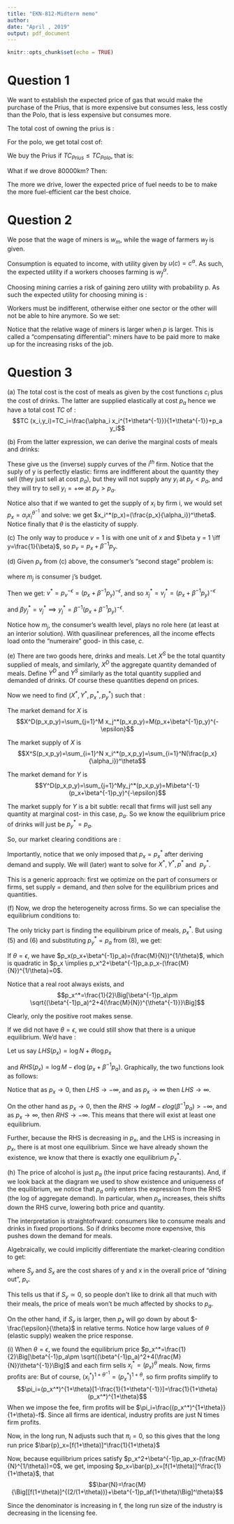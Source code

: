 ```yaml
---
title: "EKN-812-Midterm memo"
author:
date: "April , 2019"
output: pdf_document
---
```


```r
knitr::opts_chunk$set(echo = TRUE)
```

# Question 1

We want to establish the expected price of gas that would make the purchase of the Prius, that is more expensive but consumes less, less costly than the Polo, that is less expensive but consumes more.

The total cost of owning the prius is : 

\begin{align*}
TC_{Prius}&=(490000-100000)+\frac{3,5l}{100km}.20000km.(15R/l+2p(R/l))\\
&=390000+(3.5).200(15+2p)\\
&=390000+ 10 500 +1400p.
\end{align*}

For the polo, we get total cost of: 
\begin{align*}
TC_{Polo}&=(280000-100000)+\frac{5l}{100km}.20000km.(15R/l+2p(R/l))\\
&=180000+5.200(15+2p)\\
&=180000+ 15000 +2000p.
\end{align*}

We buy the Prius if $TC_{Prius}\leq TC_{Polo}$, that is: 
\begin{align*}
390000+ 10 500 +1400E[p] &\leq 180000+ 15000 +2000E[p]\\
\iff 205500&\leq 600E[p]\\
\implies 342.5&\leq E[p]
\end{align*}

What if we drove 80000km? Then:
\begin{align*}
TC_{Prius}&\leq TC_{Polo}\\
390000+(3.5).800.(15+2E[p]) &\leq 180000+5.800.(15+2E[p])\\
192000 &\leq 2400E[p]\\
\implies 80&\leq E[p]
\end{align*}

The more we drive, lower the expected price of fuel needs to be to make the more fuel-efficient car the best choice. 

# Question 2

We pose that the wage of miners is $w_m$, while the wage of farmers $w_f$ is given. 

Consumption is equated to income, with utility given by $u(c)=c^\alpha$. As such, the expected utility if a workers chooses farming is $w_f^\alpha$. 

Choosing mining carries a risk of gaining zero utility with probability p. As such the expected utility for choosing mining is : 

\begin{align*}
p.0+(1-p)w_m^\alpha=(1-p)w_m^\alpha
\end{align*}

Workers must be indifferent, otherwise either one sector or the other will not be able to hire anymore. So we set: 

\begin{align*}
(1-p)w_m^\alpha&=w_f^\alpha\\
\implies w_m&=\frac{w_f}{(1-p)^{1/\alpha}}\\
\iff \frac{w_m}{w_f}&=(1-p)^{-1/\alpha}
\end{align*}

Notice that the relative wage of miners is larger when $p$ is larger. This is called a "compensating differential": miners have to be paid more to make up for the increasing risks of the job. 

# Question 3

\noindent(a) The total cost is the cost of meals as given by the cost functions $c_i$  plus the cost of drinks. The latter are supplied elastically at cost $p_a$ hence we have a total cost $TC$ of : 
$$TC (x_i,y_i)=TC_i=\frac{\alpha_i x_i^{1+\theta^{-1}}}{1+\theta^{-1}}+p_a y_i$$

\noindent(b) From the latter expression, we can derive the marginal costs of meals and drinks: 

\begin{align*}
MC_{x,i}=\frac{\partial TC_i}{\partial x_i}&=\alpha_i x_i^{\theta^{-1}}\\
MC_{y,i}&=p_a
\end{align*}

These give us the (inverse) supply curves of the $i^{th}$ firm. Notice that the suply of y is perfectly elastic: firms are indifferent about the quantity they sell (they just sell at cost $p_a$), but they will not supply any $y_i$ at $p_y<p_a$, and they will try to sell $y_i=+\infty$ at $p_y>p_a$. 

Notice also that if we wanted to get the supply of $x_i$ by firm i, we would set $p_x=\alpha_ix_i^{\theta^{-1}}$ and solve: we get $x_i^*(p_x)=(\frac{p_x}{\alpha_i})^\theta$. Notice finally that $\theta$ is the elasticity of supply. 


\noindent(c) The only way to produce $v = 1$ is with one unit of $x$ and $\beta y = 1 \iff y=\frac{1}{\beta}$, so $p_v=p_x+\beta^{-1}p_y$.

\noindent(d) Given $p_v$ from (c) above, the consumer's "second stage" problem is: 

\begin{align*}
max \ c+\frac{v^{1-\epsilon^{-1}}}{1-\epsilon^{-1}}\\
\text{s.t} \ c+p_v.v\leq m_j
\end{align*}
where $m_j$ is consumer j's budget. 

Then we get: $v^*=p_v^{-\epsilon}=(p_x+\beta^{-1}p_y)^{-\epsilon}$,
and so $x_j^*=v_j^*=(p_x+\beta^{-1}p_y)^{-\epsilon}$

and $\beta y_j^*=v_j^* \implies y_j^*=\beta^{-1}(p_x+\beta^{-1}p_y)^{-\epsilon}$.

Notice how $m_j$, the consumer's wealth level, plays no role here (at least at an interior solution). With quasilinear preferences, all the income effects load onto the "numeraire" good- in this case, $c$. 


\noindent(e) There are two goods here, drinks and meals. Let $X^S$ be the total quantity supplied of meals, and similarly, $X^D$ the aggregate quantity demanded of meals. Define $Y^D$ and $Y^S$ similarly as the total quantity supplied and demanded of drinks. Of course these quantities depend on prices. 

Now we need to find $(X^*,Y^*,p_x^*,p_y^*)$ such that : 
\begin{align*}
X^*&=X^S(p_x^*,p_y^*)\\
X^*&=X^D(p_x^*,p_y^*)\\
Y^*&=Y^S(p_x^*,p_y^*)\\
Y^*&=Y^S(p_x^*,p_y^*)
\end{align*}

The market demand for $X$ is $$X^D(p_x,p_y)=\sum_{j=1}^M x_j^*(p_x,p_y)=M(p_x+\beta^{-1}p_y)^{-\epsilon}$$

The market supply of $X$ is $$X^S(p_x,p_y)=\sum_{i=1}^N x_i^*(p_x,p_y)=\sum_{i=1}^N(\frac{p_x}{\alpha_i})^\theta$$

The market demand for $Y$ is $$Y^D(p_x,p_y)=\sum_{j=1}^My_j^*(p_x,p_y)=M\beta^{-1}(p_x+\beta^{-1}p_y)^{-\epsilon}$$

The market supply for $Y$ is a bit subtle: recall that firms will just sell any quantity at marginal cost- in this case, $p_a$. So we know the equilibrium price of drinks will just be $p_y^*=p_a$.

So, our market clearing conditions are : 
\begin{align}
X^*&=\sum_{i=1}^N(\frac{p_x^*}{\alpha_i})^\theta\\
X^*&=M(p_x^*+\beta^{-1}p_y^*)^{-\epsilon}\\
Y^*&=M\beta^{-1}(p_x^*+\beta^{-1}p_y^*)^{-\epsilon}\\
p_y^*&=p_a
\end{align}

Importantly, notice that we only imposed that $p_x = p_x^*$ after deriving demand and supply. We will (later) want to solve for $X^*, Y^*, p^*$ and $\ p^*_y$.

This is a generic approach: first we optimize on the part of consumers or firms, set supply = demand, and _then_ solve for the equilibrium prices and quantities. 


\noindent(f) Now, we drop the heterogeneity across firms. So we can specialise the equilibrium conditions to: 
\begin{align}
X^*&=N(p_x^*)^\theta\\
X^*&=M(p_x^*+\beta^{-1}p_y^*)^{-\epsilon}\\
Y^*&=M\beta^{-1}(p_x^*+\beta^{-1}p_y^*)^{-\epsilon}\\
p_y^*&=p_a
\end{align}

The only tricky part is finding the equilibirum price of meals, $p^*_x$. But using (5) and (6) and substituting $p_y^*=p_a$ from (8), we get: 
\begin{align*}
Np_x^\theta &=M(p_x+\beta^{-1}p_a)^{-\epsilon} \\
\iff p_x^\theta(p_x+\beta^{-1}p_a)^{\epsilon}&=\frac{M}{N}
\end{align*}

If $\theta=\epsilon$, we have $p_x(p_x+\beta^{-1}p_a)=(\frac{M}{N})^{1/\theta}$, which is quadratic in $p_x \implies p_x^2+\beta^{-1}p_a.p_x-(\frac{M}{N})^{1/\theta}=0$.

Notice that a real root always exists, and $$p_x^*=\frac{1}{2}\Big[\beta^{-1}p_a\pm \sqrt{(\beta^{-1}p_a)^2+4(\frac{M}{N})^{\theta^{-1}}}\Big]$$

Clearly, only the positive root makes sense. 

If we did not have $\theta=\epsilon$, we could still show that there is a unique equilibrium. We'd have : 
\begin{align*}
Np_x^\theta = M(p_x+\beta^{-1}p_a)^{-\epsilon} & \iff &  \log N +\theta \log p_x = \log M - \epsilon \log (p_x+\beta^{-1}p_a) 
\end{align*}

Let us say $LHS(p_x)=\log N+ \theta \log p_x$

and $RHS(p_x) = \log M-\epsilon \log (p_x+\beta^{-1}p_a)$. Graphically, the two functions look as follows:

\begin{figure}[!htb]
        \center{\includegraphics[width=\textwidth]
        {plot1.png}}
      \end{figure}
      
\pagebreak      

Notice that as $p_x \rightarrow 0$, then $LHS \rightarrow -\infty$, and as $p_x\rightarrow \infty$ then $LHS\rightarrow \infty$. 

On the other hand as $p_x \rightarrow 0$, then the $RHS \rightarrow logM-\epsilon log(\beta^{-1} p_a)>-\infty$, and as $p_x \rightarrow \infty$, then $RHS \rightarrow -\infty$. This means that there will exist at least one equilibrium. 

Further, because the RHS is decreasing in $p_x$, and the LHS is increasing in $p_x$, there is at most one equilibrium. Since we have already shown the existence, we know that there is exactly one equilibrium $p_x^*$. 


\noindent(h) The price of alcohol is just $p_a$ (the input price facing restaurants). And, if we look back at the diagram we used to show existence and uniqueness of the equilibrium, we notice that $p_a$ only enters the expression from the RHS (the log of aggregate demand). In particular, when $p_a$ increases, theis shifts down the RHS curve, lowering both price and quantity. 

The interpretation is straightofrward: consumers like to consume meals and drinks in fixed proportions. So if drinks become more expensive, this pushes down the demand for meals. 

Algebraically, we could implicitly differentiate the market-clearing condition to get: 

\begin{align*}
\frac{\theta}{p_x}\frac{\partial p_x}{\partial p_a}&=-\epsilon(\frac{1}{p_x+\beta^{-1}p_a})(\frac{\partial p_x}{\partial p_a}+\beta^{-1})\\
\iff \theta(\frac{p_a}{p_x}\frac{\partial p_x}{\partial p_a})&=-\epsilon \Big[\frac{p_x}{p_x+\beta^{-1}p_a}.\frac{p_a}{p_x}\frac{\partial p_x}{\partial p_a}+\frac{\beta^{-1}p_a}{p_x+\beta^{-1}p_a} \Big]\\
\iff (\theta+\epsilon(\frac{p_x}{p_x+\beta^{-1}p_a}))\frac{\partial log p_x}{\partial log p_a}&=-\epsilon \frac{\beta^{-1}p_a}{p_x+\beta^{-1}p_a}\\
\implies \frac{\partial log p_x}{\partial log p_a}&=\frac{\epsilon S_y}{\theta+\epsilon S_x}
\end{align*}
where $S_y$ and $S_x$ are the cost shares of y and x in the overall price of "dining out", $p_v$. 

This tells us that if $S_y\simeq 0$, so people don't like to drink all that much with their meals, the price of meals won't be much affected by shocks to $p_a$. 

On the other hand, if $S_y$ is larger, then $p_x$ will go down by about $-\frac{\epsilon}{\theta}$ in relative terms. Notice how large values of $\theta$ (elastic supply) weaken the price response. 


\noindent(i) When $\theta = \epsilon$, we found the equilibrium price $p_x^*=\frac{1}{2}\Big[\beta^{-1}p_a\pm \sqrt{(\beta^{-1}p_a)^2+4(\frac{M}{N})\theta^{-1}}\Big]$ and each firm sells $x_i^*=(p_x)^\theta$ meals. Now, firms profits are: 
\begin{align*}
\pi_i&=p_x^*.x_i^*(p_x^*)-c(x_i^*)\\
     &=(p_x^*)^{1+\theta}-\frac{(x_i^*)^{1+\theta^{-1}}}{1+\theta^{-1}}
\end{align*}
But of course, $(x_i^*)^{1+\theta^{-1}}=(p_x^*)^{1+\theta}$, so firm profits simplify to $$\pi_i=(p_x^*)^{1+\theta}[1-\frac{1}{1+\theta^{-1}}]=\frac{1}{1+\theta}(p_x^*)^{1+\theta}$$
When we impose the fee, firm profits will be $\pi_i=\frac{(p_x^*)^{1+\theta}}{1+\theta}-f$. Since all firms are identical, industry profits are just N times firm profits. 

Now, in the long run, N adjusts such that $\pi_i=0$, so this gives that the long run price $\bar{p}_x=[f(1+\theta)]^\frac{1}{1+\theta}$

Now, because equilibrium prices satisfy $p_x^2+\beta^{-1}p_ap_x-(\frac{M}{N}^{1/\theta})=0$, we get, imposing $p_x=\bar{p}_x=[f(1+\theta)]^\frac{1}{1+\theta}$, that $$\bar{N}=\frac{M}{\Big[[f(1+\theta)]^{(2/(1+\theta))}+\beta^{-1}p_af(1+\theta)\Big]^\theta}$$

Since the denominator is increasing in f, the long run size of the industry is decreasing in the licensing fee. 

